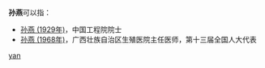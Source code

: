 '''孙燕'''可以指：
* [[孙燕_(1929年)|孙燕 (1929年)]]，中国工程院院士
* [[孙燕_(1968年)|孙燕 (1968年)]]，广西壮族自治区生殖医院主任医师，第十三届全国人大代表

{{disambig}}

[[Category:二字孙姓人名消歧义|yan]]